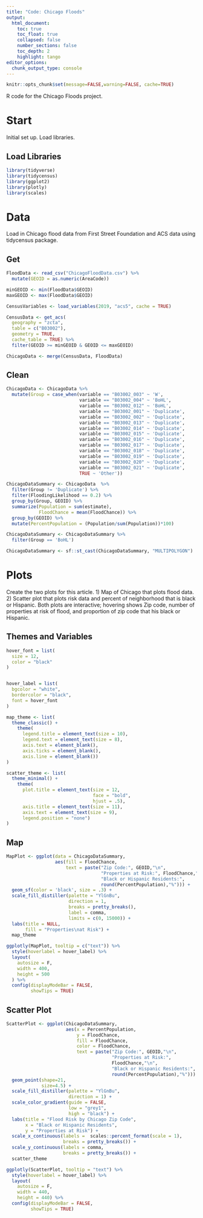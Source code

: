 ```yaml
---
title: "Code: Chicago Floods"
output:
  html_document:
    toc: true
    toc_float: true
    collapsed: false
    number_sections: false
    toc_depth: 2
    highlight: tango
editor_options: 
  chunk_output_type: console
---
```


<style type="text/css">
.title {
display: none;
}


</style>

<div class="row" style="padding-top: 0px;"> 
<div class="col-sm-10">


```r
knitr::opts_chunk$set(message=FALSE,warning=FALSE, cache=TRUE)
```

R code for the Chicago Floods project.

# Start #

Initial set up. Load libraries. 

## Load Libraries ##
```r
library(tidyverse)
library(tidycensus)
library(ggplot2)
library(plotly)
library(scales)
```

# Data #

Load in Chicago flood data from First Street Foundation and ACS data using tidycensus package.

## Get ##
```r
FloodData <- read_csv("ChicagoFloodData.csv") %>%
  mutate(GEOID = as.numeric(AreaCode))

minGEOID <- min(FloodData$GEOID)
maxGEOID <- max(FloodData$GEOID)

CensusVariables <- load_variables(2019, "acs5", cache = TRUE)

CensusData <- get_acs(
  geography = "zcta",
  table = c("B03002"),
  geometry = TRUE,
  cache_table = TRUE) %>% 
  filter(GEOID >= minGEOID & GEOID <= maxGEOID)

ChicagoData <- merge(CensusData, FloodData) 

```

## Clean ##
```r
ChicagoData <- ChicagoData %>% 
  mutate(Group = case_when(variable == "B03002_003" ~ 'W',
                           variable == "B03002_004" ~ 'BoHL',
                           variable == "B03002_012" ~ 'BoHL',
                           variable == "B03002_001" ~ 'Duplicate',
                           variable == "B03002_002" ~ 'Duplicate',
                           variable == "B03002_013" ~ 'Duplicate',
                           variable == "B03002_014" ~ 'Duplicate',
                           variable == "B03002_015" ~ 'Duplicate',
                           variable == "B03002_016" ~ 'Duplicate',
                           variable == "B03002_017" ~ 'Duplicate',
                           variable == "B03002_018" ~ 'Duplicate',
                           variable == "B03002_019" ~ 'Duplicate',
                           variable == "B03002_020" ~ 'Duplicate',
                           variable == "B03002_021" ~ 'Duplicate',
                           TRUE ~ 'Other'))

ChicagoDataSummary <- ChicagoData  %>% 
  filter(Group != 'Duplicate') %>% 
  filter(FloodingLikelihood == 0.2) %>%
  group_by(Group, GEOID) %>%
  summarize(Population = sum(estimate),
            FloodChance = mean(FloodChance)) %>%
  group_by(GEOID) %>%
  mutate(PercentPopulation = (Population/sum(Population))*100)

ChicagoDataSummary <- ChicagoDataSummary %>%
  filter(Group == 'BoHL')

ChicagoDataSummary <- sf::st_cast(ChicagoDataSummary, "MULTIPOLYGON")
```

# Plots #
Create the two plots for this article. 1) Map of Chicago that plots flood data. 2) Scatter plot that plots risk data and percent of neighborhood that is black or Hispanic. Both plots are interactive; hovering shows Zip code, number of properties at risk of flood, and proportion of zip code that his black or Hispanic. 

## Themes and Variables ## 
```r

hover_font = list(
  size = 12,
  color = "black"
)


hover_label = list(
  bgcolor = "white",
  bordercolor = "black",
  font = hover_font
)

map_theme <- list(
  theme_classic() +
    theme(
      legend.title = element_text(size = 10),
      legend.text = element_text(size = 8),
      axis.text = element_blank(),
      axis.ticks = element_blank(),
      axis.line = element_blank())
)

scatter_theme <- list(
  theme_minimal() +
    theme(
      plot.title = element_text(size = 12, 
                                face = "bold",
                                hjust = .5),
      axis.title = element_text(size = 11),
      axis.text = element_text(size = 9),
      legend.position = "none")
)

```

## Map ##
```r
MapPlot <- ggplot(data = ChicagoDataSummary, 
                  aes(fill = FloodChance,
                      text = paste("Zip Code:", GEOID,"\n",
                                   "Properties at Risk:", FloodChance,"\n",
                                   "Black or Hispanic Residents:",
                                   round(PercentPopulation),"%"))) +
  geom_sf(color = 'black', size = .3) +
  scale_fill_distiller(palette = "YlGnBu", 
                       direction = 1,
                       breaks = pretty_breaks(),
                       label = comma,
                       limits = c(0, 15000)) +
  labs(title = NULL,
       fill = "Properties\nat Risk") +
  map_theme

ggplotly(MapPlot, tooltip = c("text")) %>% 
  style(hoverlabel = hover_label) %>%
  layout(
    autosize = F, 
    width = 400, 
    height = 500
  ) %>%
  config(displayModeBar = FALSE,
         showTips = TRUE)
```

## Scatter Plot ##
```r
ScatterPlot <- ggplot(ChicagoDataSummary, 
                      aes(x = PercentPopulation, 
                          y = FloodChance,
                          fill = FloodChance,
                          color = FloodChance,
                          text = paste("Zip Code:", GEOID,"\n",
                                       "Properties at Risk:",
                                       FloodChance,"\n",
                                       "Black or Hispanic Residents:",
                                       round(PercentPopulation),"%"))) +
  geom_point(shape=21, 
             size=4.5) +
  scale_fill_distiller(palette = "YlGnBu", 
                       direction = 1) +
  scale_color_gradient(guide = FALSE, 
                       low = "grey1", 
                       high = "black") +
  labs(title = "Flood Risk by Chicago Zip Code",
       x = "Black or Hispanic Residents",
       y = "Properties at Risk") +
  scale_x_continuous(labels =  scales::percent_format(scale = 1), 
                     breaks = pretty_breaks()) +
  scale_y_continuous(labels = comma, 
                     breaks = pretty_breaks()) +
  scatter_theme

ggplotly(ScatterPlot, tooltip = "text") %>% 
  style(hoverlabel = hover_label) %>%
  layout(    
    autosize = F, 
    width = 440, 
    height = 440) %>%
  config(displayModeBar = FALSE,
         showTips = TRUE)
```

